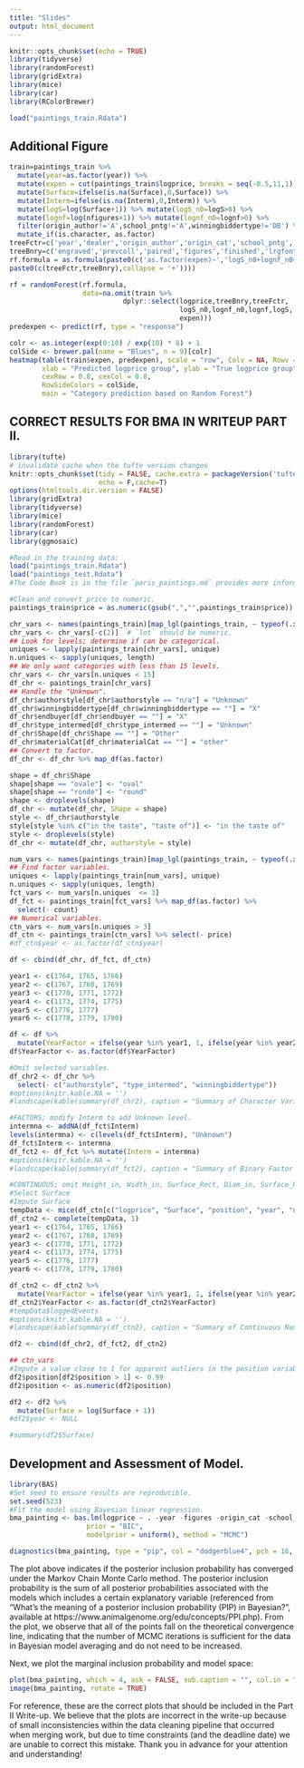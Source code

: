 ```yaml
---
title: "Slides"
output: html_document
---
```


```r
knitr::opts_chunk$set(echo = TRUE)
library(tidyverse)
library(randomForest)
library(gridExtra)
library(mice)
library(car)
library(RColorBrewer)
```

```r
load("paintings_train.Rdata")
```


## Additional Figure

```r
train=paintings_train %>%
  mutate(year=as.factor(year)) %>%
  mutate(expen = cut(paintings_train$logprice, breaks = seq(-0.5,11,1))) %>%
  mutate(Surface=ifelse(is.na(Surface),0,Surface)) %>%
  mutate(Interm=ifelse(is.na(Interm),0,Interm)) %>%
  mutate(logS=log(Surface+1)) %>% mutate(logS_n0=logS>0) %>%
  mutate(lognf=log(nfigures+1)) %>% mutate(lognf_n0=lognf>0) %>%
  filter(origin_author!='A',school_pntg!='A',winningbiddertype!='DB') %>%
  mutate_if(is.character, as.factor)
treeFctr=c('year','dealer','origin_author','origin_cat','school_pntg','endbuyer','Shape','materialCat','winningbiddertype')
treeBnry=c('engraved','prevcoll','paired','figures','finished','lrgfont','lands_sc','lands_ment','arch','othgenre','portrait','still_life','discauth','history','pastorale','diff_origin','Interm')
rf.formula = as.formula(paste0(c('as.factor(expen)~','logS_n0+lognf_n0+lognf+logS+',
paste0(c(treeFctr,treeBnry),collapse = '+'))))
```

```r
rf = randomForest(rf.formula,
                  data=na.omit(train %>%
                            dplyr::select(logprice,treeBnry,treeFctr,
                                          logS_n0,lognf_n0,lognf,logS,
                                          expen)))
predexpen <- predict(rf, type = "response")
```

```r
colr <- as.integer(exp(0:10) / exp(10) * 8) + 1
colSide <- brewer.pal(name = "Blues", n = 9)[colr]
heatmap(table(train$expen, predexpen), scale = "row", Colv = NA, Rowv = NA,
        xlab = "Predicted logprice group", ylab = "True logprice group",
        cexRow = 0.8, cexCol = 0.8,
        RowSideColors = colSide,
        main = "Category prediction based on Random Forest")
```

## CORRECT RESULTS FOR BMA IN WRITEUP PART II. 

```r
library(tufte)
# invalidate cache when the tufte version changes
knitr::opts_chunk$set(tidy = FALSE, cache.extra = packageVersion('tufte'),
                      echo = F,cache=T)
options(htmltools.dir.version = FALSE)
library(gridExtra)
library(tidyverse)
library(mice)
library(randomForest)
library(car)
library(ggmosaic)
```


```r
#Read in the training data: 
load("paintings_train.Rdata")
load("paintings_test.Rdata")
#The Code Book is in the file `paris_paintings.md` provides more information about the data.
```

```r
#Clean and convert price to numeric.
paintings_train$price = as.numeric(gsub(",","",paintings_train$price))
```

```r
chr_vars <- names(paintings_train)[map_lgl(paintings_train, ~ typeof(.x) == "character")]
chr_vars <- chr_vars[-c(2)]  # `lot` should be numeric.
## Look for levels; determine if can be categorical. 
uniques <- lapply(paintings_train[chr_vars], unique)
n.uniques <- sapply(uniques, length)
## We only want categories with less than 15 levels.
chr_vars <- chr_vars[n.uniques < 15]
df_chr <- paintings_train[chr_vars]
## Handle the "Unknown".
df_chr$authorstyle[df_chr$authorstyle == "n/a"] = "Unknown"
df_chr$winningbiddertype[df_chr$winningbiddertype == ""] = "X"
df_chr$endbuyer[df_chr$endbuyer == ""] = "X"
df_chr$type_intermed[df_chr$type_intermed == ""] = "Unknown"
df_chr$Shape[df_chr$Shape == ""] = "Other"
df_chr$materialCat[df_chr$materialCat == ""] = "other"
## Convert to factor.
df_chr <- df_chr %>% map_df(as.factor)
```

```r
shape = df_chr$Shape
shape[shape == "ovale"] <- "oval"
shape[shape == "ronde"] <- "round"
shape <- droplevels(shape)
df_chr <- mutate(df_chr, Shape = shape)
style <- df_chr$authorstyle
style[style %in% c("in the taste", "taste of")] <- "in the taste of"
style <- droplevels(style)
df_chr <- mutate(df_chr, authorstyle = style)
```

```r
num_vars <- names(paintings_train)[map_lgl(paintings_train, ~ typeof(.x) != "character")]
## Find factor variables. 
uniques <- lapply(paintings_train[num_vars], unique)
n.uniques <- sapply(uniques, length)
fct_vars <- num_vars[n.uniques  <= 3]
df_fct <- paintings_train[fct_vars] %>% map_df(as.factor) %>%
  select(- count)
## Numerical variables. 
ctn_vars <- num_vars[n.uniques > 3]
df_ctn <- paintings_train[ctn_vars] %>% select(- price)
#df_ctn$year <- as.factor(df_ctn$year)
```

```r
df <- cbind(df_chr, df_fct, df_ctn)
```

```r
year1 <- c(1764, 1765, 1766)
year2 <- c(1767, 1768, 1769)
year3 <- c(1770, 1771, 1772)
year4 <- c(1173, 1774, 1775) 
year5 <- c(1776, 1777)
year6 <- c(1778, 1779, 1780)

df <- df %>%
  mutate(YearFactor = ifelse(year %in% year1, 1, ifelse(year %in% year2, 2, ifelse(year %in% year3, 3, ifelse(year %in% year4, 4, ifelse(year %in% year5, 5, 6))))))
df$YearFactor <- as.factor(df$YearFactor)
```

```r
#Omit selected variables. 
df_chr2 <- df_chr %>%
  select(- c("authorstyle", "type_intermed", "winningbiddertype"))
#options(knitr.kable.NA = '')
#landscape(kable(summary(df_chr2), caption = "Summary of Character Variables"))
```

```r
#FACTORS; modify Interm to add Unknown level. 
intermna <- addNA(df_fct$Interm)
levels(intermna) <- c(levels(df_fct$Interm), "Unknown")
df_fct$Interm <- intermna
df_fct2 <- df_fct %>% mutate(Interm = intermna)
#options(knitr.kable.NA = '')
#landscape(kable(summary(df_fct2), caption = "Summary of Binary Factor Variables"))
```

```r
#CONTINUOUS; omit Height_in, Width_in, Surface_Rect, Diam_in, Surface_Rnd, Surface
#Select Surface
#Impute Surface
tempData <- mice(df_ctn[c("logprice", "Surface", "position", "year", "nfigures")], m = 5, maxit = 50, meth='pmm', seed = 521, printFlag = F)
df_ctn2 <- complete(tempData, 1)
year1 <- c(1764, 1765, 1766)
year2 <- c(1767, 1768, 1769)
year3 <- c(1770, 1771, 1772)
year4 <- c(1173, 1774, 1775) 
year5 <- c(1776, 1777)
year6 <- c(1778, 1779, 1780)

df_ctn2 <- df_ctn2 %>%
  mutate(YearFactor = ifelse(year %in% year1, 1, ifelse(year %in% year2, 2, ifelse(year %in% year3, 3, ifelse(year %in% year4, 4, ifelse(year %in% year5, 5, 6))))))
df_ctn2$YearFactor <- as.factor(df_ctn2$YearFactor)
#tempData$loggedEvents
#options(knitr.kable.NA = '')
#landscape(kable(summary(df_ctn2), caption = "Summary of Continuous Numeric Variables"))
```

```r
df2 <- cbind(df_chr2, df_fct2, df_ctn2)
```

```r
## ctn_vars
#Impute a value close to 1 for apparent outliers in the position variable. 
df2$position[df2$position > 1] <- 0.99
df2$position <- as.numeric(df2$position)
```

```r
df2 <- df2 %>%
  mutate(Surface = log(Surface + 1))
#df2$year <- NULL

#summary(df2$Surface)
```

## Development and Assessment of Model. 

```r
library(BAS)
#Set seed to ensure results are reproducible. 
set.seed(523)
#Fit the model using Bayesian linear regression.
bma_painting <- bas.lm(logprice ~ . -year -figures -origin_cat -school_pntg, data = df2,
                   prior = "BIC", 
                   modelprior = uniform(), method = "MCMC")
```

```r
diagnostics(bma_painting, type = "pip", col = "dodgerblue4", pch = 16, cex = 1.5)
```

The plot above indicates if the posterior inclusion probability has converged under the Markov Chain Monte Carlo method. The posterior inclusion probability is the sum of all posterior probabilities associated with the models which includes a certain explanatory variable (referenced from “What’s the meaning of a posterior inclusion probability (PIP) in Bayesian?”, available at https://www.animalgenome.org/edu/concepts/PPI.php). From the plot, we observe that all of the points fall on the theoretical convergence line, indicating that the number of MCMC iterations is sufficient for the data in Bayesian model averaging and do not need to be increased.

Next, we plot the marginal inclusion probability and model space: 

```r
plot(bma_painting, which = 4, ask = FALSE, sub.caption = "", col.in = "darkturquoise", col.ex = "black", lwd = 3)
image(bma_painting, rotate = TRUE)
```

For reference, these are the correct plots that should be included in the Part II Write-up. We believe that the plots are incorrect in the write-up because of small inconsistencies within the data cleaning pipeline that occurred when merging work, but due to time constraints (and the deadline date) we are unable to correct this mistake. Thank you in advance for your attention and understanding! 
